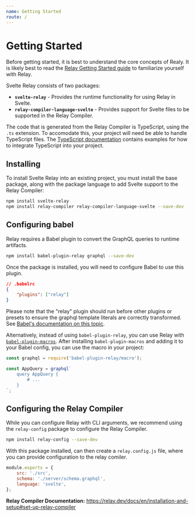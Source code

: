 ```yaml
---
name: Getting Started
route: /
---
```


# Getting Started

Before getting started, it is best to understand the core concepts of Realy. It is likely best to read the [Relay Getting Started guide](https://relay.dev/docs/en/quick-start-guide) to familiarize yourself with Relay.

Svelte Relay consists of two packages:

- **`svelte-relay`** - Provides the runtime functionality for using Relay in Svelte.
- **`relay-compiler-language-svelte`** - Provides support for Svelte files to be supported in the Relay Compiler.

The code that is generated from the Relay Compiler is TypeScript, using the `.ts` extension. To accomodate this, your project will need be able to handle TypeScript files. The [TypeScript documentation](https://www.typescriptlang.org/docs/home.html) contains examples for how to integrate TypeScript into your project.

## Installing

To install Svelte Relay into an existing project, you must install the base package, along with the package language to add Svelte support to the Relay Compiler:

```bash
npm install svelte-relay
npm install relay-compiler relay-compiler-language-svelte --save-dev
```

## Configuring babel

Relay requires a Babel plugin to convert the GraphQL queries to runtime artifacts.

```bash
npm install babel-plugin-relay graphql --save-dev
```

Once the package is installed, you will need to configure Babel to use this plugin.

```json
// .babelrc
{
	"plugins": ["relay"]
}
```

Please note that the "relay" plugin should run before other plugins or presets to ensure the graphql template literals are correctly transformed. See [Babel's documentation on this topic](https://babeljs.io/docs/en/plugins/#pluginpreset-ordering).

Alternatively, instead of using `babel-plugin-relay`, you can use Relay with [`babel-plugin-macros`](https://github.com/kentcdodds/babel-plugin-macros). After installing `babel-plugin-macros` and adding it to your Babel config, you can use the macro in your project:

```js
const graphql = require('babel-plugin-relay/macro');

const AppQuery = graphql`
	query AppQuery {
		# ...
	}
`;
```

## Configuring the Relay Compiler

While you can configure Relay with CLI arguments, we recommend using the `relay-config` package to configure the Relay Compiler.

```bash
npm install relay-config --save-dev
```

With this package installed, can then create a `relay.config.js` file, where you can provide configuration to the relay comiler.

```js
module.exports = {
	src: './src',
	schema: './server/schema.graphql',
	language: 'svelte',
};
```

**Relay Compiler Documentation:** https://relay.dev/docs/en/installation-and-setup#set-up-relay-compiler
